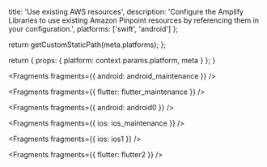 
  title: 'Use existing AWS resources',
  description: 'Configure the Amplify Libraries to use existing Amazon Pinpoint resources by referencing them in your configuration.',
  platforms: ['swift', 'android']
};

  return getCustomStaticPath(meta.platforms);
};

  return {
    props: {
      platform: context.params.platform,
      meta
    }
  };
}


<Fragments fragments={{ android: android_maintenance }} />


<Fragments fragments={{ flutter: flutter_maintenance }} />


<Fragments fragments={{ android: android0 }} />


<Fragments fragments={{ ios: ios_maintenance }} />


<Fragments fragments={{ ios: ios1 }} />


<Fragments fragments={{ flutter: flutter2 }} />
